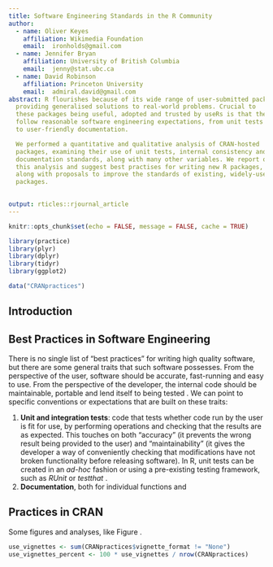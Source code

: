 ```yaml
---
title: Software Engineering Standards in the R Community
author:
  - name: Oliver Keyes
    affiliation: Wikimedia Foundation
    email:  ironholds@gmail.com
  - name: Jennifer Bryan
    affiliation: University of British Columbia
    email:  jenny@stat.ubc.ca
  - name: David Robinson
    affiliation: Princeton University
    email:  admiral.david@gmail.com
abstract: R flourishes because of its wide range of user-submitted packages,
  providing generalised solutions to real-world problems. Crucial to
  these packages being useful, adopted and trusted by useRs is that they
  follow reasonable software engineering expectations, from unit tests
  to user-friendly documentation.

  We performed a quantitative and qualitative analysis of CRAN-hosted
  packages, examining their use of unit tests, internal consistency and
  documentation standards, along with many other variables. We report on
  this analysis and suggest best practises for writing new R packages,
  along with proposals to improve the standards of existing, widely-used
  packages.
  

output: rticles::rjournal_article
---
```


```r
knitr::opts_chunk$set(echo = FALSE, message = FALSE, cache = TRUE)
```

```r
library(practice)
library(plyr)
library(dplyr)
library(tidyr)
library(ggplot2)

data("CRANpractices")
```

## Introduction

## Best Practices in Software Engineering

There is no single list of "best practices" for writing high quality software, but there are some general traits that such software possesses. From the perspective of the user, software should be accurate, fast-running and easy to use. From the perspective of the developer, the internal code should be maintainable, portable and lend itself to being tested \citet{codecomplete}. We can point to specific conventions or expectations that are built on these traits:

1. **Unit and integration tests**: code that tests whether code run by the user is fit for use, by performing operations and checking that the results are as expected. This touches on both "accuracy" (it prevents the wrong result being provided to the user) and "maintainability" (it gives the developer a way of conveniently checking that modifications have not broken functionality before releasing software). In R, unit tests can be created in an *ad-hoc* fashion or using a pre-existing testing framework, such as *RUnit* \citet{RUnit} or *testthat* \citet{testthat}.
2. **Documentation**, both for individual functions and 

## Practices in CRAN

Some figures and analyses, like Figure \ref{fig:CRAN_vignettes}.

```r
use_vignettes <- sum(CRANpractices$vignette_format != "None")
use_vignettes_percent <- 100 * use_vignettes / nrow(CRANpractices)
```

\begin{figure}
```r
vignette_count <- CRANpractices %>%
  count(vignette_format, vignette_builder) %>%
  ungroup() %>%
  gather(metric, choice, -n) %>%
  mutate(metric = revalue(metric, c(vignette_format = "Vignette Format",
                                    vignette_builder = "Vignette Builder"))) %>%
  filter(choice != "None") %>%
  mutate(choice = reorder(choice, n, function(x) -mean(x)))

ggplot(vignette_count, aes(choice, n)) +
  geom_bar(stat = "identity") +
  facet_wrap(~ metric, scale = "free", ncol = 2) +
  xlab("Choice") +
  ylab("Number of packages") +
  theme_bw(base_size = 10) +
  theme(axis.text.x = element_text(angle = 90, hjust = 1))
```
\caption{Distribution of the choice of vignette builder and format, among the `r round(use_vignettes_percent, 1)`\% of CRAN packages that use vignettes. \label{fig:CRAN_vignettes}}
\end{figure}

\bibliography{RJreferences}
